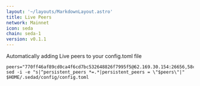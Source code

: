 ```yaml
---
layout: '~/layouts/MarkdownLayout.astro'
title: Live Peers
network: Mainnet
icon: seda
chain: seda-1
version: v0.1.1
---
```

Automatically adding Live peers to your config.toml file
```
peers="770ff46af89cd0ca4f6cd7bc532648826f7995f5@62.169.30.154:26656,58c919e7b89b8c5b5a3024f5e7cec07d2e3b28d3@78.47.163.48:26656,8d887e7007696439a955e839d786532af746f697@94.130.13.186:25856,d4b0af2651d980d1a12267b8b936689120f39aef@195.201.10.252:17356,fc319e170aea3e99c75eb411505bd0a6d938b4e2@109.199.127.16:25856"
sed -i -e "s|^persistent_peers *=.*|persistent_peers = \"$peers\"|" $HOME/.sedad/config/config.toml
```
